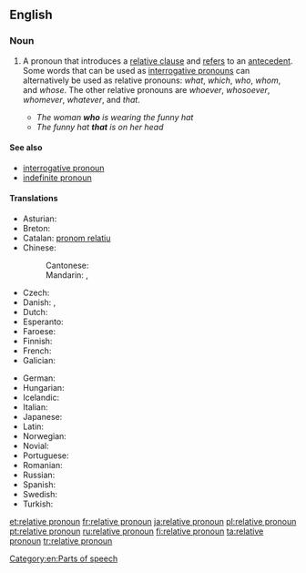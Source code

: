 ==English==

===Noun===
{{wikipedia}}
{{en-noun|head=[[relative]] [[pronoun]]}}

# {{context|grammar|lang=en}} A pronoun that introduces a [[relative clause]] and [[refer]]s to an [[antecedent]].  Some words that can be used as [[interrogative pronoun]]s can alternatively be used as relative pronouns: ''what'', ''which'', ''who'', ''whom'', and ''whose''. The other relative pronouns are ''whoever'', ''whosoever'', ''whomever'', ''whatever'', and ''that''.
#* ''The woman '''who''' is wearing the funny hat''
#* ''The funny hat '''that''' is on her head''

====See also====
* [[interrogative pronoun]]
* [[indefinite pronoun]]

====Translations====
{{trans-top|pronoun that introduces a relative clause}}
* Asturian: {{t-|ast|pronome rellativu|m}}
* Breton: {{t-|br|ger stagañ}}
* Catalan: [[pronom relatiu]] {{m}}
* Chinese:
*: Cantonese: {{t-|yue|關係代名詞|tr=gwaan1 hai6 doi6 ming4 ci4|sc=Hani}}
*: Mandarin: {{t|cmn|關係代名詞|sc=Hani}}, {{t|cmn|关系代名词|tr=guānxi dàimíngcí|sc=Hani}}
* Czech: {{t-|cs|vztažné zájmeno|n}}
* Danish: {{t-|da|relativpronomen|n}},  {{t-|da|relativt pronomen}}
* Dutch: {{t+|nl|betrekkelijk voornaamwoord|n}}
* Esperanto: {{t-|eo|rilata pronomo}}
* Faroese: {{t-|fo|afturbeint fornavn|n}}
* Finnish: {{t+|fi|relatiivipronomini}}
* French: {{t+|fr|pronom relatif|m}}
* Galician: {{t-|gl|pronome relativo|m}}
{{trans-mid}}
* German: {{t+|de|Relativpronomen|n}}
* Hungarian: {{t-|hu|vonatkozó névmás}}
* Icelandic: {{t+|is|tilvísunarfornafn|n}}
* Italian: {{t-|it|pronome relativo}}
* Japanese: {{t-|ja|関係代名詞|tr=かんけいだいめいし, kankei-daimeishi}}
* Latin: {{t-|la|pronomen relativum}}
* Norwegian: {{t-|no|relativt pronomen}}
* Novial: {{tø|nov|relativ pronomine}}
* Portuguese: {{t+|pt|pronome relativo|m}}
* Romanian: {{t-|ro|pronume relativ|n}}
* Russian: {{t+|ru|относительное местоимение|n|tr=otnosítel’noje mestoiménije}}
* Spanish: {{t-|es|pronombre relativo|m}}
* Swedish: {{t-|sv|relativpronomen}}
* Turkish: {{t-|tr|ilgi adılı}}
{{trans-bottom}}

[[Category:en:Parts of speech]]

[[et:relative pronoun]]
[[fr:relative pronoun]]
[[ja:relative pronoun]]
[[pl:relative pronoun]]
[[pt:relative pronoun]]
[[ru:relative pronoun]]
[[fi:relative pronoun]]
[[ta:relative pronoun]]
[[tr:relative pronoun]]